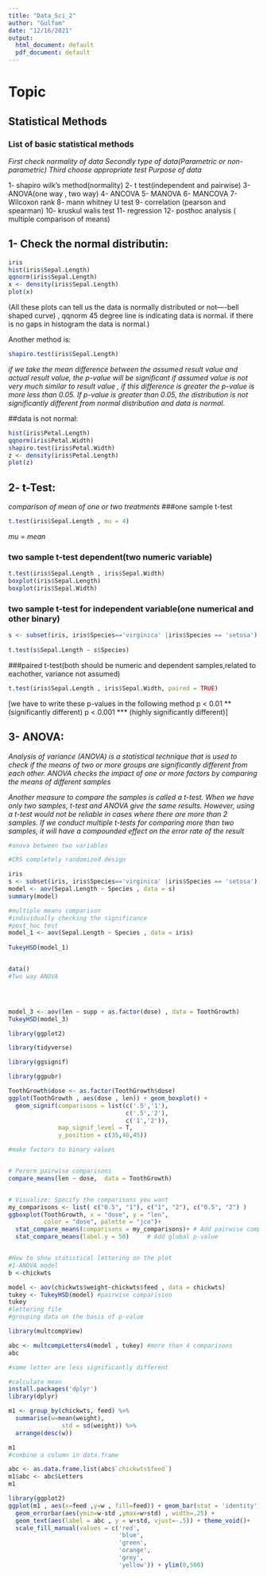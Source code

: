 ---
title: "Data_Sci_2"
author: "Gulfam"
date: "12/16/2021"
output:
  html_document: default
  pdf_document: default
---
# Topic
## Statistical Methods
###  List of basic statistical methods

*First check normality of data*
*Secondly type of data(Parametric or non-parametric)*
*Third choose appropriate test*
*Purpose of data*







1- shapiro wilk's method(normality)
2- t test(independent and pairwise)
3- ANOVA(one way , two way)
4- ANCOVA
5- MANOVA
6- MANCOVA
7- Wilcoxon rank
8- mann whitney U test
9- correlation (pearson and spearman)
10- kruskul walis test
11- regression
12- posthoc analysis ( multiple comparison of means)


## 1- Check the normal distributin:



```{r}
iris
hist(iris$Sepal.Length)
qqnorm(iris$Sepal.Length)
x <- density(iris$Sepal.Length)
plot(x)
```

(All these plots can tell us the data is normally distributed or not----bell shaped curve) , qqnorm 45 degree line is indicating data is normal. if there is no gaps in histogram the data is normal.)

Another method is:


```{r}
shapiro.test(iris$Sepal.Length)
```
*if we take the mean difference between the assumed result value and actual result value, the p-value will be significant if assumed value is not very much similar to result value , if this difference is greater the p-value is more less than 0.05. If p-value is greater than 0.05, the distribution is not significantly different from normal distribution and data is normal.*


##data is not normal:
```{r}
hist(iris$Petal.Length)
qqnorm(iris$Petal.Width)
shapiro.test(iris$Petal.Width)
z <- density(iris$Petal.Length)
plot(z)
```


## 2- t-Test:

*comparison of mean of one or two treatments*
###one sample t-test
```{r}
t.test(iris$Sepal.Length , mu = 4)

```
*mu = mean*

### two sample t-test dependent(two numeric variable)
```{r}
t.test(iris$Sepal.Length , iris$Sepal.Width)
boxplot(iris$Sepal.Length)
boxplot(iris$Sepal.Width)
```
### two sample t-test for independent variable(one numerical and other binary)
```{r}
s <- subset(iris, iris$Species=='virginica' |iris$Species == 'setosa')
     
t.test(s$Sepal.Length ~ s$Species)

```

###paired t-test(both should be numeric and dependent samples,related to eachother, variance not assumed)

```{r}
t.test(iris$Sepal.Length , iris$Sepal.Width, paired = TRUE)
```

  [we have to write these p-values in the     following method
   p < 0.01  ** (significantly different)
    p < 0.001 ***  (highly significantly      different)]




## 3- ANOVA:
*Analysis of variance (ANOVA) is a statistical technique that is used to check if the means of two or more groups are significantly different from each other. ANOVA checks the impact of one or more factors by comparing the means of different samples*

*Another measure to compare the samples is called a t-test. When we have only two samples, t-test and ANOVA give the same results. However, using a t-test would not be reliable in cases where there are more than 2 samples. If we conduct multiple t-tests for comparing more than two samples, it will have a compounded effect on the error rate of the result*

```{r}

#anova between two variables

#CRS completely randomized design

iris
s <- subset(iris, iris$Species=='virginica' |iris$Species == 'setosa')
model <- aov(Sepal.Length ~ Species , data = s)
summary(model)               

#multiple means comparison 
#individually checking the significance
#post_hoc test
model_1 <- aov(Sepal.Length ~ Species , data = iris)
    
TukeyHSD(model_1)


data()
#Two way ANOVA




model_3 <- aov(len ~ supp + as.factor(dose) , data = ToothGrowth)
TukeyHSD(model_3)

library(ggplot2)

library(tidyverse)

library(ggsignif)

library(ggpubr)

ToothGrowth$dose <- as.factor(ToothGrowth$dose)
ggplot(ToothGrowth , aes(dose , len)) + geom_boxplot() +
  geom_signif(comparisons = list(c('.5','1'),
                                 c('.5','2'),
                                 c('1','2')),
              map_signif_level = T,
              y_position = c(35,40,45))

#make factors to binary values


# Perorm pairwise comparisons
compare_means(len ~ dose,  data = ToothGrowth)


# Visualize: Specify the comparisons you want
my_comparisons <- list( c("0.5", "1"), c("1", "2"), c("0.5", "2") )
ggboxplot(ToothGrowth, x = "dose", y = "len",
          color = "dose", palette = "jco")+ 
  stat_compare_means(comparisons = my_comparisons)+ # Add pairwise comparisons p-value
  stat_compare_means(label.y = 50)     # Add global p-value


#How to show statistical lettering on the plot
#1-ANOVA model
b <-chickwts

model <- aov(chickwts$weight~chickwts$feed , data = chickwts)
tukey <- TukeyHSD(model) #pairwise comparision
tukey
#lettering file
#grouping data on the basis of p-value

library(multcompView)

abc <- multcompLetters4(model , tukey) #more than 4 comparisons
abc

#same letter are less significantly different

#calculate mean
install.packages('dplyr')
library(dplyr)

m1 <- group_by(chickwts, feed) %>% 
  summarise(w=mean(weight),
               std = sd(weight)) %>%
  arrange(desc(w))

m1 
#combine a column in data.frame

abc <- as.data.frame.list(abc$`chickwts$feed`)
m1$abc <- abc$Letters
m1

library(ggplot2)
ggplot(m1 , aes(x=feed ,y=w , fill=feed)) + geom_bar(stat = 'identity')+
  geom_errorbar(aes(ymin=w-std ,ymax=w+std) , width=.25) +
  geom_text(aes(label = abc , y = w+std, vjust=-.5)) + theme_void()+
  scale_fill_manual(values = c('red',
                               'blue',
                               'green',
                               'orange',
                               'grey',
                               'yellow')) + ylim(0,500)  

```
  
